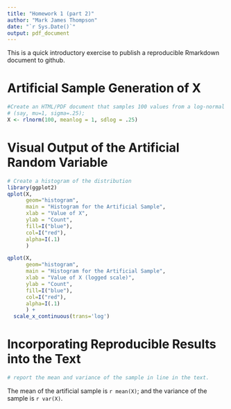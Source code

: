 ```yaml
---
title: "Homework 1 (part 2)"
author: "Mark James Thompson"
date: "`r Sys.Date()`"
output: pdf_document
---
```

This is a quick introductory exercise to publish a reproducible Rmarkdown document to github.

# Artificial Sample Generation of X

```r
#Create an HTML/PDF document that samples 100 values from a log-normal distribution 
# (say, mu=1, sigma=.25); 
X <- rlnorm(100, meanlog = 1, sdlog = .25)
```
\clearpage
# Visual Output of the Artificial Random Variable
```r
# Create a histogram of the distribution 
library(ggplot2)
qplot(X,
      geom="histogram",
      main = "Histogram for the Artificial Sample", 
      xlab = "Value of X",  
      ylab = "Count",
      fill=I("blue"), 
      col=I("red"), 
      alpha=I(.1)
      )
```
```r
qplot(X,
      geom="histogram",
      main = "Histogram for the Artificial Sample", 
      xlab = "Value of X (logged scale)",  
      ylab = "Count",
      fill=I("blue"), 
      col=I("red"), 
      alpha=I(.1)
      ) + 
  scale_x_continuous(trans='log')

```



<!-- mean and var --> 
# Incorporating Reproducible Results into the Text
```r
# report the mean and variance of the sample in line in the text.
```
The mean of the artificial sample is `r mean(X)`; and the variance of the sample is `r var(X)`.



